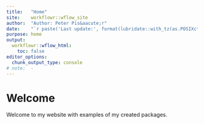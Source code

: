 ```yaml
---
title:   "Home"
site:    workflowr::wflow_site
author:  "Author: Peter Pis&aacute;r"
date:    "`r paste('Last update:', format(lubridate::with_tz(as.POSIXct(Sys.time()) + 7200, tzone = 'GMT'), '%Y-%m-%d %H:%M GMT+2'))`"
purpose: home
output:
  workflowr::wflow_html:
    toc: false
editor_options:
  chunk_output_type: console
# note:  -
---
```


# Welcome
Welcome to my website with examples of my created packages.

